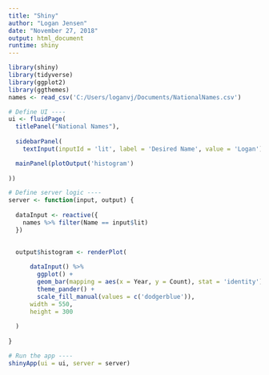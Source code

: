 ```yaml
---
title: "Shiny"
author: "Logan Jensen"
date: "November 27, 2018"
output: html_document
runtime: shiny
---
```


```r
library(shiny)
library(tidyverse)
library(ggplot2)
library(ggthemes)
names <- read_csv('C:/Users/loganvj/Documents/NationalNames.csv')
```


```r
# Define UI ----
ui <- fluidPage(
  titlePanel("National Names"),
  
  sidebarPanel(
    textInput(inputId = 'lit', label = 'Desired Name', value = 'Logan')), 

  mainPanel(plotOutput('histogram')
  
))

# Define server logic ----
server <- function(input, output) {
  
  dataInput <- reactive({
    names %>% filter(Name == input$lit)
  })
  

  output$histogram <- renderPlot(
    
      dataInput() %>%
        ggplot() +
        geom_bar(mapping = aes(x = Year, y = Count), stat = 'identity') +
        theme_pander() +
        scale_fill_manual(values = c('dodgerblue')),
      width = 550,
      height = 300
    
  )
  
}

# Run the app ----
shinyApp(ui = ui, server = server)
```

